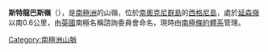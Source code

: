 {{coord|60|42|S|45|39|W|display=title}}

'''斯特龍巴斯嶺'''（{{lang-en|Strombus Ridge}}），是[[南極洲|南極洲]]的山嶺，位於[[南奧克尼群島|南奧克尼群島]]的[[西格尼島|西格尼島]]，處於[[延森嶺|延森嶺]]以南0.6公里，由[[英國|英國]]南極名稱諮詢委員會命名，現時由[[南極條約體系|南極條約體系]]管理。

{{Antarctica-geo-stub}}
[[Category:南極洲山脈|Category:南極洲山脈]]
